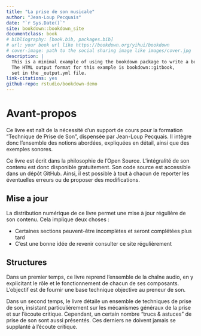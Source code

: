 ```yaml
--- 
title: "La prise de son musicale"
author: "Jean-Loup Pecquais"
date: "`r Sys.Date()`"
site: bookdown::bookdown_site
documentclass: book
# bibliography: [book.bib, packages.bib]
# url: your book url like https://bookdown.org/yihui/bookdown
# cover-image: path to the social sharing image like images/cover.jpg
description: |
  This is a minimal example of using the bookdown package to write a book.
  The HTML output format for this example is bookdown::gitbook,
  set in the _output.yml file.
link-citations: yes
github-repo: rstudio/bookdown-demo
---
```


# Avant-propos

Ce livre est naît de la nécessité d'un support de cours pour la formation "Technique de Prise de Son", dispensée par Jean-Loup Pecquais. Il intègre donc l'ensemble des notions abordées, expliquées en détail, ainsi que des exemples sonores.

Ce livre est écrit dans la philosophie de l'Open Source. L'intégralité de son contenu est donc disponible gratuitement. Son code source est accessible dans un dépôt GitHub. Ainsi, il est possible à tout à chacun de reporter les éventuelles erreurs ou de proposer des modifications.

## Mise a jour

La distribution numérique de ce livre permet une mise à jour régulière de son contenu. Cela implique deux choses :

+ Certaines sections peuvent-être incomplètes et seront complétées plus tard
+ C'est une bonne idée de revenir consulter ce site régulièrement

## Structures

Dans un premier temps, ce livre reprend l'ensemble de la chaîne audio, en y explicitant le rôle et le fonctionnement de chacun de ses composants. L'objectif est de fournir une base technique objective au preneur de son.

Dans un second temps, le livre détaile un ensemble de techniques de prise de son, insistant particulièrement sur les mécanismes généraux de la prise et sur l'écoute critique. Cependant, un certain nombre "trucs & astuces" de prise de son sont aussi présentés. Ces derniers ne doivent jamais se supplanté à l'écoute critique.
